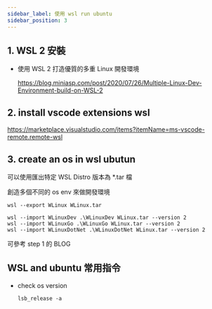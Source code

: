 ```yaml
---
sidebar_label: 使用 wsl run ubuntu
sidebar_position: 3
---
```


## 1. WSL 2 安裝

- 使用 WSL 2 打造優質的多重 Linux 開發環境


  https://blog.miniasp.com/post/2020/07/26/Multiple-Linux-Dev-Environment-build-on-WSL-2

## 2. install vscode extensions wsl

  https://marketplace.visualstudio.com/items?itemName=ms-vscode-remote.remote-wsl

## 3. create an os in wsl ubutun

  可以使用匯出特定 WSL Distro 版本為 \*.tar 檔

  創造多個不同的 os env 來做開發環境

  ```
  wsl --export WLinux WLinux.tar

  wsl --import WLinuxDev .\WLinuxDev WLinux.tar --version 2
  wsl --import WLinuxGo .\WLinuxGo WLinux.tar --version 2
  wsl --import WLinuxDotNet .\WLinuxDotNet WLinux.tar --version 2

  ```

  可參考 step 1 的 BLOG

## WSL and ubuntu 常用指令

- check os version  
  
      lsb_release -a
